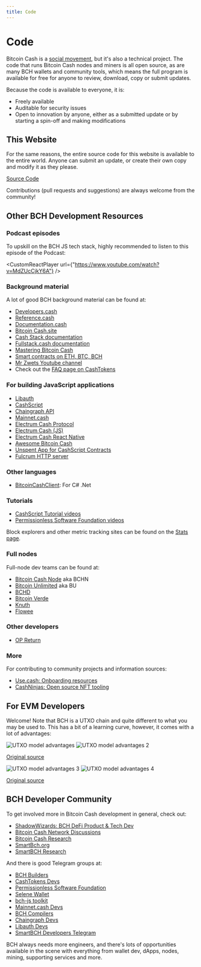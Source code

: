 ```yaml
---
title: Code
---
```



# Code

Bitcoin Cash is a [social movement](/faqs/Global-Reserve-Currency/how-will-BCH-onboard-the-entire-world), but it's also a technical project. The code that runs Bitcoin Cash nodes and miners is all open source, as are many BCH wallets and community tools, which means the full program is available for free for anyone to review, download, copy or submit updates.

Because the code is available to everyone, it is:

- Freely available
- Auditable for security issues
- Open to innovation by anyone, either as a submitted update or by starting a spin-off and making modifications

## This Website

For the same reasons, the entire source code for this website is available to the entire world. Anyone can submit an update, or create their own copy and modify it as they please.

[Source Code](https://github.com/JeremyEllingham/bitcoincashpodcast-v2)

Contributions (pull requests and suggestions) are always welcome from the community!

## Other BCH Development Resources

### Podcast episodes

To upskill on the BCH JS tech stack, highly recommended to listen to this episode of the Podcast:

<CustomReactPlayer
  url={"https://www.youtube.com/watch?v=MdZUcCjkY6A"} />

### Background material

A lot of good BCH background material can be found at:

- [Developers.cash](https://developers.cash/)
- [Reference.cash](https://reference.cash/)
- [Documentation.cash](https://documentation.cash/)
- [Bitcoin Cash.site](https://bitcoincashsite.com/build/)
- [Cash Stack documentation](https://permissionless-software-foundation.github.io/cashstack.info/)
- [Fullstack.cash documentation](https://fullstack.cash/documentation/)
- [Mastering Bitcoin Cash](https://zh.thedev.id/mastering-bitcoin-cash/)
- [Smart contracts on ETH, BTC, BCH](https://kalis.me/smart-contracts-eth-btc-bch/)
- [Mr Zwets Youtube channel](https://www.youtube.com/@mrzwets)
- Check out the [FAQ page on CashTokens](/faqs/Tech/what-is-cashtokens)

### For building JavaScript applications

- [Libauth](https://github.com/bitauth/libauth)
- [CashScript](https://cashscript.org/)
- [Chaingraph API](https://chaingraph.cash/)
- [Mainnet.cash](https://mainnet.cash/)
- [Electrum Cash Protocol](https://bitcoincash.network/electrum/protocol-methods.html#blockchain-address-get-history)
- [Electrum Cash (JS)](https://gitlab.com/GeneralProtocols/electrum-cash/library)
- [Electrum Cash React Native](https://gitlab.com/SicutDominus/electrum-cash-react-native)
- [Awesome Bitcoin Cash](https://github.com/2qx/awesome-bitcoin-cash)
- [Unspent App for CashScript Contracts](https://unspent.app/)
- [Fulcrum HTTP server](https://github.com/mainnet-pat/fulcrum-http)

### Other languages

- [BitcoinCashClient](https://github.com/david-shattuck/BitcoinCashClient): For C# .Net

### Tutorials

- [CashScript Tutorial videos](https://www.youtube.com/watch?v=uzzUEQSKTh4)
- [Permissionless Software Foundation videos](https://www.youtube.com/@permissionlesssoftwarefoun3626)

Block explorers and other metric tracking sites can be found on the [Stats page](/stats#on-chain-bch-data).

### Full nodes

Full-node dev teams can be found at:

- [Bitcoin Cash Node](https://bitcoincashnode.org/en/) aka BCHN
- [Bitcoin Unlimited](https://www.bitcoinunlimited.info/) aka BU
- [BCHD](https://bchd.cash/)
- [Bitcoin Verde](https://bitcoinverde.org/)
- [Knuth](https://github.com/k-nuth/kth)
- [Flowee](https://flowee.org/)

### Other developers

- [OP Return](https://opreturn.me/)

### More

For contributing to community projects and information sources:

- [Use.cash: Onboarding resources](https://github.com/marcfalzon/usecash)
- [CashNinjas: Open source NFT tooling](https://github.com/cashninjas)

## For EVM Developers

Welcome! Note that BCH is a UTXO chain and quite different to what you may be used to. This has a bit of a learning curve, however, it comes with a lot of advantages:

<img src={forEVMdevs1Url} alt="UTXO model advantages" />

<img src={forEVMdevs2Url} alt="UTXO model advantages 2" />

[Original source](https://twitter.com/bitjson/status/1658158652870598656)

<img src={forEVMdevs3Url} alt="UTXO model advantages 3" />

<img src={forEVMdevs4Url} alt="UTXO model advantages 4" />

[Original source](https://twitter.com/nikzh/status/1658437566859735042)

## BCH Developer Community

To get involved more in Bitcoin Cash development in general, check out:

- [ShadowWizards: BCH DeFi Product & Tech Dev](https://twitter.com/Shadow__Wizards)
- [Bitcoin Cash Network Discussions](https://bitcoincashnetworkdiscussions.org/)
- [Bitcoin Cash Research](https://bitcoincashresearch.org/)
- [SmartBch.org](https://smartbch.org/)
- [SmartBCH Research](https://research.smartbch.org/)

And there is good Telegram groups at:

- [BCH Builders](https://t.me/bchbuilders)
- [CashTokens Devs](https://t.me/cashtoken_devs)
- [Permissionless Software Foundation](https://t.me/permissionless_software)
- [Selene Wallet](https://t.me/SeleneWallet)
- [bch-js toolkit](https://t.me/bch_js_toolkit)
- [Mainnet.cash Devs](https://t.me/mainnetcash)
- [BCH Compilers](https://t.me/bch_compilers)
- [Chaingraph Devs](https://t.me/chaingraph_dev)
- [Libauth Devs](https://t.me/libauth_devs)
- [SmartBCH Developers Telegram](https://t.me/smartbchdevelopers)

BCH always needs more engineers, and there's lots of opportunities available in the scene with everything from wallet dev, dApps, nodes, mining, supporting services and more.
